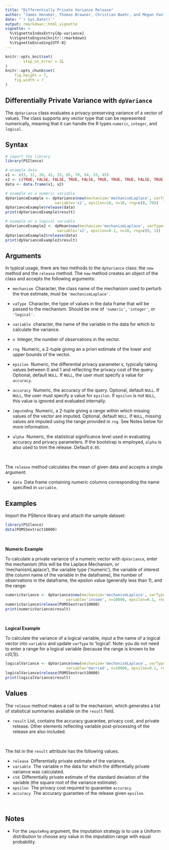 ```yaml
---
title: "Differentially Private Variance Release"
author: "James Honaker, Thomas Brawner, Christian Baehr, and Megan Fantes"
date: "`r Sys.Date()`"
output: rmarkdown::html_vignette
vignette: >
  %\VignetteIndexEntry{dp-variance}
  %\VignetteEngine{knitr::rmarkdown}
  %\VignetteEncoding{UTF-8}
---
```


```r
knitr::opts_knit$set(
        stop_on_error = 2L
)
knitr::opts_chunk$set(
    fig.height = 7,
    fig.width = 7
)
```

Differentially Private Variance with `dpVariance`
-----------------------------------------

The `dpVariance` class evaluates a privacy-preserving variance of a vector of values. The class supports any vector type that can be represented numerically, meaning that it can handle the R types `numeric`, `integer`, and `logical`.

<!--
Differential privacy is a rigorous mathematical framework for making statistical information about private datasets available. This is done in such a way that guarantees that information about specific individuals in the dataset does not leak out. Differentially private estimates of various statistics are available in this package.  For example, the `mean.release()` function releases a mean of a variable, while adding a precise about of noise to guarantee `epsilon` differential privacy. 

The privacy loss parameter `epsilon` is chosen by the user and represents the degree of privacy preservation guaranteed to each observation in the data when releasing information. Typically this is valued between 0 and 1; as the value gets smaller, the level of privacy protection grows. However, greater privacy protection means more noise must be added to the true mean to achieve the desired amount of privacy. Therefore, as epsilon grows smaller, the privacy protection becomes greater, but the accuracy of the statistical release becomes weaker.

There is an additional definition of differential privacy known as `epsilon-delta` differential privacy. The additional privacy loss parameter `delta` is chosen by the user and represents how likely the privacy loss for a given dataset is more than epsilon. In other words, `delta` is the chance that additional privacy loss beyond `epsilon` occurs. This value should be very small, on the order of `2^-30`, and never greater than `1/n^2` (where n is the size of the database). Similar to `epsilon`, as the value of `delta` grows smaller, the level of privacy increases, but the accuracy decreases.

The user must manually specify the number of observations, variable type, and range of the data of interest. 
-->

Syntax
------

```r
# import the library
library(PSIlence)

# example data
x1 <- c(3, 12, 20, 42, 33, 65, 70, 54, 33, 45)
x2 <- c(TRUE, FALSE, FALSE, TRUE, FALSE, TRUE, TRUE, TRUE, FALSE, TRUE)
data <- data.frame(x1, x2)

# example on a numeric variable
dpVarianceExample <- dpVariance$new(mechanism='mechanismLaplace', varType='numeric', 
                      variable='x1', epsilon=10, n=10, rng=c(0, 70))
dpVarianceExample$release(data)
print(dpVarianceExample$result)

# example on a logical variable
dpVarianceExample2 <- dpMean$new(mechanism='mechanismLaplace', varType='logical', 
                       variable='x2', epsilon=0.1, n=10, rng=c(0, 1))
dpVarianceExample2$release(data)
print(dpVarianceExample2$result)
```

Arguments
---------

In typical usage, there are two methods to the `dpVariance` class: the `new` method and the `release` method. The `new` method creates an object of the class and accepts the following arguments:

* `mechanism` \ Character, the class name of the mechanism used to perturb the true estimate, must be `'mechanismLaplace'`.

* `vaType` \ Character, the type of values in the data frame that will be passed to the mechanism. Should be one of `'numeric'`, `'integer'`, or `'logical'`.

* `variable` \ character, the name of the variable in the data for which to calculate the variance.

* `n` \ Integer, the number of observations in the vector.

* `rng` \ Numeric, a 2-tuple giving an a priori estimate of the lower and upper bounds of the vector.

* `epsilon` \ Numeric, the differential privacy parameter $\epsilon$, typically taking values between 0 and 1 and reflecting the privacy cost of the query. Optional, default `NULL`. If `NULL`, the user must specify a value for `accuracy`.

* `accuracy` \ Numeric, the accuracy of the query. Optional, default `NULL`. If `NULL`, the user must specify a value for `epsilon`. If `epsilon` is not `NULL`, this value is ignored and evaluated internally.

* `imputeRng` \ Numeric, a 2-tuple giving a range within which missing values of the vector are imputed. Optional, default `NULL`. If `NULL`, missing values are imputed using the range provided in `rng`. See Notes below for more information.

* `alpha` \ Numeric, the statistical significance level used in evaluating accuracy and privacy parameters. If the bootstrap is employed, `alpha` is also used to trim the release. Default `0.05`.

&nbsp; 

The `release` method calculates the mean of given data and accepts a single argument:

* `data` \ Data frame containing numeric columns corresponding the name specified in `variable`.

Examples
------

Import the PSIlence library and attach the sample dataset:

```r
library(PSIlence)
data(PUMS5extract10000)
```

&nbsp;

__Numeric Example__

To calculate a private variance of a numeric vector with `dpVariance`, enter the mechanism (this will be the Laplace Mechanism, or 'mechanismLaplace'), the variable type ('numeric'), the variable of interest (the column name of the variable in the dataframe), the number of observations in the dataframe, the epsilon value (generally less than 1), and the range:

```r
numericVariance <- dpVariance$new(mechanism='mechanismLaplace', varType='numeric', 
                           variable='income', n=10000, epsilon=0.1, rng=c(0, 750000))
numericVariance$release(PUMS5extract10000)
print(numericVariance$result)
```

&nbsp;

__Logical Example__

To calculate the variance of a logical variable, input a the name of a logical vector into `variable` and update `varType` to 'logical'. Note: you do not need to enter a range for a logical variable (because the range is known to be c(0,1)).

```r
logicalVariance <- dpVariance$new(mechanism='mechanismLaplace', varType='logical', 
                           variable='married', n=10000, epsilon=0.1, rng=c(0, 1))
logicalVariance$release(PUMS5extract10000)
print(logicalVariance$result)
```

Values
------

The `release` method makes a call to the mechanism, which generates a list of statistical summaries available on the `result` field.

* `result` List, contains the accuracy guarantee, privacy cost, and private release. Other elements reflecting variable post-processing of the release are also included.

&nbsp; 

The list in the `result` attribute has the following values.

* `release` \ Differentially private estimate of the variance.
* `variable` \ The variable n the data for which the differntially private variance was calculated.
* `std` \ Differentially private estimate of the standard deviation of the variable (the square root of the variance estimate).
* `epsilon` \ The privacy cost required to guarantee `accuracy`.
* `accuracy` \ The accuracy guarantee of the release given `epsilon`.

&nbsp;

Notes
------
* For the `imputeRng` argument, the imputation strategy is to use a Uniform distribution to choose any value in the imputation range with equal probability.

